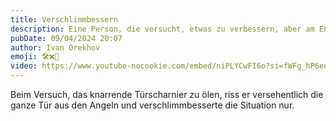 ```yaml
---
title: Verschlimmbessern
description: Eine Person, die versucht, etwas zu verbessern, aber am Ende alles nur schlimmer macht.
pubDate: 09/04/2024 20:07
author: Ivan Orekhov
emoji: 🛠️❌😬
video: https://www.youtube-nocookie.com/embed/niPLYCwFI6o?si=fWFg_hP6eqXwTZw-&amp;start=3754
---
```


Beim Versuch, das knarrende Türscharnier zu ölen, riss er versehentlich die ganze Tür aus den Angeln und verschlimmbesserte die Situation nur.
